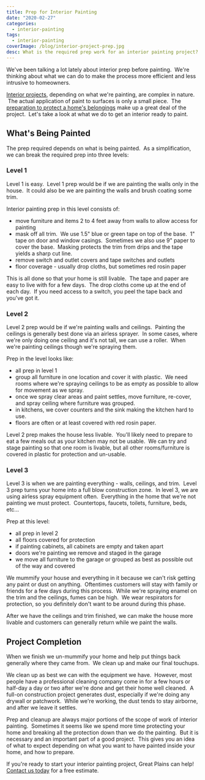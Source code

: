 ```yaml
---
title: Prep for Interior Painting
date: "2020-02-27"
categories:
  - interior-painting
tags:
  - interior-painting
coverImage: /blog/interior-project-prep.jpg
desc: What is the required prep work for an interior painting project?
---
```


We've been talking a lot lately about interior prep before painting.  We're thinking about what we can do to make the process more efficient and less intrusive to homeowners.

[Interior projects](https://greatplainspaintingkc.com/interior-painting-kansas-city/), depending on what we're painting, are complex in nature.  The actual application of paint to surfaces is only a small piece.  The [preparation to protect a home's belongings](https://greatplainspaintingkc.com/how-to-prepare-before-we-paint-your-house-kansas-city/) make up a great deal of the project.  Let's take a look at what we do to get an interior ready to paint.

## What's Being Painted

The prep required depends on what is being painted.  As a simplification, we can break the required prep into three levels:

### Level 1

Level 1 is easy.  Level 1 prep would be if we are painting the walls only in the house.  It could also be we are painting the walls and brush coating some trim.

Interior painting prep in this level consists of:

- move furniture and items 2 to 4 feet away from walls to allow access for painting
- mask off all trim.  We use 1.5" blue or green tape on top of the base.  1" tape on door and window casings.  Sometimes we also use 9" paper to cover the base.  Masking protects the trim from drips and the tape yields a sharp cut line.
- remove switch and outlet covers and tape switches and outlets
- floor coverage - usually drop cloths, but sometimes red rosin paper

This is all done so that your home is still livable.  The tape and paper are easy to live with for a few days.  The drop cloths come up at the end of each day.  If you need access to a switch, you peel the tape back and you've got it.

### Level 2

Level 2 prep would be if we're painting walls and ceilings.  Painting the ceilings is generally best done via an airless sprayer.  In some cases, where we're only doing one ceiling and it's not tall, we can use a roller.  When we're painting ceilings though we're spraying them.

Prep in the level looks like:

- all prep in level 1
- group all furniture in one location and cover it with plastic.  We need rooms where we're spraying ceilings to be as empty as possible to allow for movement as we spray.
- once we spray clear areas and paint settles, move furniture, re-cover, and spray ceiling where furniture was grouped.
- in kitchens, we cover counters and the sink making the kitchen hard to use.
- floors are often or at least covered with red rosin paper.

Level 2 prep makes the house less livable.  You'll likely need to prepare to eat a few meals out as your kitchen may not be usable.  We can try and stage painting so that one room is livable, but all other rooms/furniture is covered in plastic for protection and un-usable.

### Level 3

Level 3 is when we are painting everything - walls, ceilings, and trim.  Level 3 prep turns your home into a full blow construction zone.  In level 3, we are using airless spray equipment often.  Everything in the home that we're not painting we must protect.  Countertops, faucets, toilets, furniture, beds, etc...

Prep at this level:

- all prep in level 2
- all floors covered for protection
- if painting cabinets, all cabinets are empty and taken apart
- doors we're painting we remove and staged in the garage
- we move all furniture to the garage or grouped as best as possible out of the way and covered

We mummify your house and everything in it because we can't risk getting any paint or dust on anything.  Oftentimes customers will stay with family or friends for a few days during this process.  While we're spraying enamel on the trim and the ceilings, fumes can be high.  We wear respirators for protection, so you definitely don't want to be around during this phase.

After we have the ceilings and trim finished, we can make the house more livable and customers can generally return while we paint the walls.

## Project Completion

When we finish we un-mummify your home and help put things back generally where they came from.  We clean up and make our final touchups.

We clean up as best we can with the equipment we have.  However, most people have a professional cleaning company come in for a few hours or half-day a day or two after we're done and get their home well cleaned.  A full-on construction project generates dust, especially if we're doing any drywall or patchwork.  While we're working, the dust tends to stay airborne, and after we leave it settles.

Prep and cleanup are always major portions of the scope of work of interior painting.  Sometimes it seems like we spend more time protecting your home and breaking all the protection down than we do the painting.  But it is necessary and an important part of a good project.  This gives you an idea of what to expect depending on what you want to have painted inside your home, and how to prepare.

If you're ready to start your interior painting project, Great Plains can help! [Contact us today](https://greatplainspaintingkc.com/contact/) for a free estimate.
